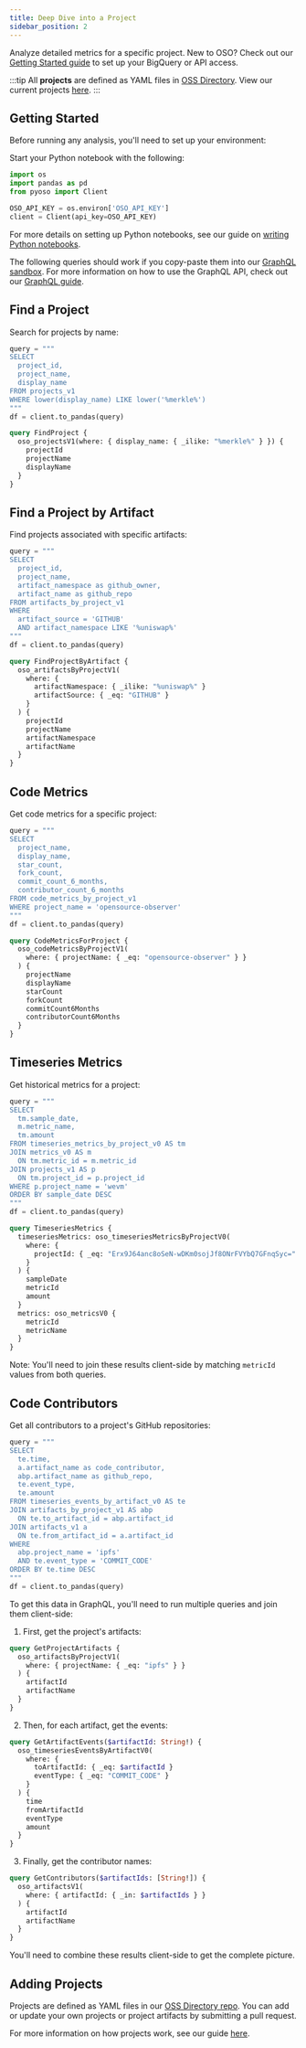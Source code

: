 ```yaml
---
title: Deep Dive into a Project
sidebar_position: 2
---
```



Analyze detailed metrics for a specific project. New to OSO? Check out our [Getting Started guide](../get-started/index.md) to set up your BigQuery or API access.

:::tip
All **projects** are defined as YAML files in [OSS Directory](https://github.com/opensource-observer/oss-directory). View our current projects [here](https://github.com/opensource-observer/oss-directory/tree/main/data/projects).
:::

## Getting Started

Before running any analysis, you'll need to set up your environment:

<Tabs>
<TabItem value="python" label="Python">

Start your Python notebook with the following:

```python
import os
import pandas as pd
from pyoso import Client

OSO_API_KEY = os.environ['OSO_API_KEY']
client = Client(api_key=OSO_API_KEY)
```

For more details on setting up Python notebooks, see our guide on [writing Python notebooks](../guides/notebooks/index.mdx).

</TabItem>
<TabItem value="graphql" label="GraphQL">

The following queries should work if you copy-paste them into our [GraphQL sandbox](https://www.opensource.observer/graphql). For more information on how to use the GraphQL API, check out our [GraphQL guide](../integrate/api.md).

</TabItem>
</Tabs>

## Find a Project

Search for projects by name:

<Tabs>
<TabItem value="python" label="Python">

```python
query = """
SELECT
  project_id,
  project_name,
  display_name
FROM projects_v1
WHERE lower(display_name) LIKE lower('%merkle%')
"""
df = client.to_pandas(query)
```

</TabItem>
<TabItem value="graphql" label="GraphQL">

```graphql
query FindProject {
  oso_projectsV1(where: { display_name: { _ilike: "%merkle%" } }) {
    projectId
    projectName
    displayName
  }
}
```

</TabItem>
</Tabs>

## Find a Project by Artifact

Find projects associated with specific artifacts:

<Tabs>
<TabItem value="python" label="Python">

```python
query = """
SELECT
  project_id,
  project_name,
  artifact_namespace as github_owner,
  artifact_name as github_repo
FROM artifacts_by_project_v1
WHERE
  artifact_source = 'GITHUB'
  AND artifact_namespace LIKE '%uniswap%'
"""
df = client.to_pandas(query)
```

</TabItem>
<TabItem value="graphql" label="GraphQL">

```graphql
query FindProjectByArtifact {
  oso_artifactsByProjectV1(
    where: {
      artifactNamespace: { _ilike: "%uniswap%" }
      artifactSource: { _eq: "GITHUB" }
    }
  ) {
    projectId
    projectName
    artifactNamespace
    artifactName
  }
}
```

</TabItem>
</Tabs>

## Code Metrics

Get code metrics for a specific project:

<Tabs>
<TabItem value="python" label="Python">

```python
query = """
SELECT
  project_name,
  display_name,
  star_count,
  fork_count,
  commit_count_6_months,
  contributor_count_6_months
FROM code_metrics_by_project_v1
WHERE project_name = 'opensource-observer'
"""
df = client.to_pandas(query)
```

</TabItem>
<TabItem value="graphql" label="GraphQL">

```graphql
query CodeMetricsForProject {
  oso_codeMetricsByProjectV1(
    where: { projectName: { _eq: "opensource-observer" } }
  ) {
    projectName
    displayName
    starCount
    forkCount
    commitCount6Months
    contributorCount6Months
  }
}
```

</TabItem>
</Tabs>

## Timeseries Metrics

Get historical metrics for a project:

<Tabs>
<TabItem value="python" label="Python">

```python
query = """
SELECT
  tm.sample_date,
  m.metric_name,
  tm.amount
FROM timeseries_metrics_by_project_v0 AS tm
JOIN metrics_v0 AS m
  ON tm.metric_id = m.metric_id
JOIN projects_v1 AS p
  ON tm.project_id = p.project_id
WHERE p.project_name = 'wevm'
ORDER BY sample_date DESC
"""
df = client.to_pandas(query)
```

</TabItem>
<TabItem value="graphql" label="GraphQL">

```graphql
query TimeseriesMetrics {
  timeseriesMetrics: oso_timeseriesMetricsByProjectV0(
    where: {
      projectId: { _eq: "Erx9J64anc8oSeN-wDKm0sojJf8ONrFVYbQ7GFnqSyc=" }
    }
  ) {
    sampleDate
    metricId
    amount
  }
  metrics: oso_metricsV0 {
    metricId
    metricName
  }
}
```

Note: You'll need to join these results client-side by matching `metricId` values from both queries.

</TabItem>
</Tabs>

## Code Contributors

Get all contributors to a project's GitHub repositories:

<Tabs>
<TabItem value="python" label="Python">

```python
query = """
SELECT
  te.time,
  a.artifact_name as code_contributor,
  abp.artifact_name as github_repo,
  te.event_type,
  te.amount
FROM timeseries_events_by_artifact_v0 AS te
JOIN artifacts_by_project_v1 AS abp
  ON te.to_artifact_id = abp.artifact_id
JOIN artifacts_v1 a
  ON te.from_artifact_id = a.artifact_id
WHERE
  abp.project_name = 'ipfs'
  AND te.event_type = 'COMMIT_CODE'
ORDER BY te.time DESC
"""
df = client.to_pandas(query)
```

</TabItem>
<TabItem value="graphql" label="GraphQL">

To get this data in GraphQL, you'll need to run multiple queries and join them client-side:

1. First, get the project's artifacts:
```graphql
query GetProjectArtifacts {
  oso_artifactsByProjectV1(
    where: { projectName: { _eq: "ipfs" } }
  ) {
    artifactId
    artifactName
  }
}
```

2. Then, for each artifact, get the events:
```graphql
query GetArtifactEvents($artifactId: String!) {
  oso_timeseriesEventsByArtifactV0(
    where: {
      toArtifactId: { _eq: $artifactId }
      eventType: { _eq: "COMMIT_CODE" }
    }
  ) {
    time
    fromArtifactId
    eventType
    amount
  }
}
```

3. Finally, get the contributor names:
```graphql
query GetContributors($artifactIds: [String!]) {
  oso_artifactsV1(
    where: { artifactId: { _in: $artifactIds } }
  ) {
    artifactId
    artifactName
  }
}
```

You'll need to combine these results client-side to get the complete picture.

</TabItem>
</Tabs>

## Adding Projects

Projects are defined as YAML files in our [OSS Directory repo](https://github.com/opensource-observer/oss-directory). You can add or update your own projects or project artifacts by submitting a pull request.

For more information on how projects work, see our guide [here](../guides/oss-directory/project.md).

